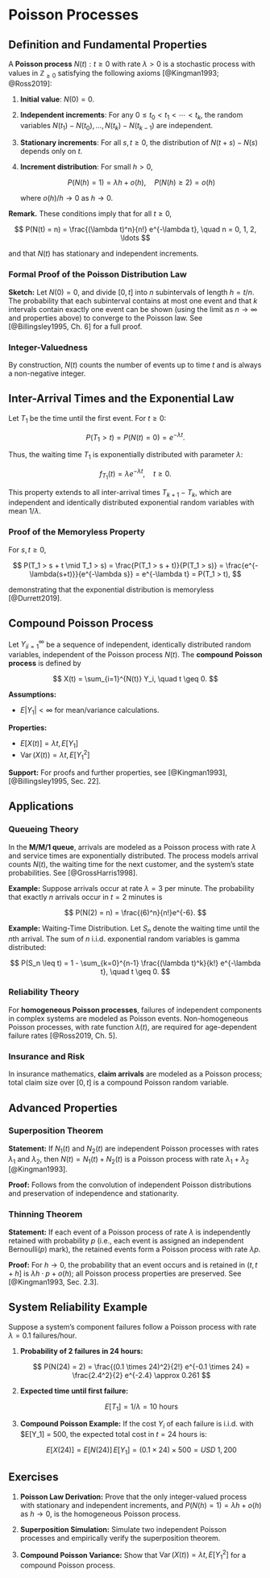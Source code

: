 # Poisson Processes

## Definition and Fundamental Properties

A **Poisson process** ${N(t): t \geq 0}$ with rate $\lambda > 0$ is a stochastic process with values in $\mathbb{Z}_{\geq 0}$ satisfying the following axioms [@Kingman1993; @Ross2019]:

1. **Initial value**: $N(0) = 0$.
2. **Independent increments**: For any $0 \leq t_0 < t_1 < \cdots < t_k$, the random variables $N(t_1) - N(t_0), \ldots, N(t_k) - N(t_{k-1})$ are independent.
3. **Stationary increments**: For all $s, t \geq 0$, the distribution of $N(t+s) - N(s)$ depends only on $t$.
4. **Increment distribution**: For small $h > 0$,

   $$
   P(N(h) = 1) = \lambda h + o(h), \quad P(N(h) \geq 2) = o(h)
   $$

   where $o(h)/h \to 0$ as $h \to 0$.

**Remark.** These conditions imply that for all $t \geq 0$,

$$
P(N(t) = n) = \frac{(\lambda t)^n}{n!} e^{-\lambda t}, \quad n = 0, 1, 2, \ldots
$$

and that $N(t)$ has stationary and independent increments.

### Formal Proof of the Poisson Distribution Law

**Sketch:**
Let $N(0) = 0$, and divide $[0, t]$ into $n$ subintervals of length $h = t/n$. The probability that each subinterval contains at most one event and that $k$ intervals contain exactly one event can be shown (using the limit as $n \to \infty$ and properties above) to converge to the Poisson law. See [@Billingsley1995, Ch. 6] for a full proof.

### Integer-Valuedness

By construction, $N(t)$ counts the number of events up to time $t$ and is always a non-negative integer.

## Inter-Arrival Times and the Exponential Law

Let $T_1$ be the time until the first event. For $t \geq 0$:

$$
P(T_1 > t) = P(N(t) = 0) = e^{-\lambda t}.
$$

Thus, the waiting time $T_1$ is exponentially distributed with parameter $\lambda$:

$$
f_{T_1}(t) = \lambda e^{-\lambda t}, \quad t \geq 0.
$$

This property extends to all inter-arrival times $T_{k+1} - T_k$, which are independent and identically distributed exponential random variables with mean $1/\lambda$.

### Proof of the Memoryless Property

For $s, t \geq 0$,

$$
P(T_1 > s + t \mid T_1 > s) = \frac{P(T_1 > s + t)}{P(T_1 > s)} = \frac{e^{-\lambda(s+t)}}{e^{-\lambda s}} = e^{-\lambda t} = P(T_1 > t),
$$

demonstrating that the exponential distribution is memoryless [@Durrett2019].

## Compound Poisson Process

Let ${Y_i}_{i=1}^\infty$ be a sequence of independent, identically distributed random variables, independent of the Poisson process ${N(t)}$. The **compound Poisson process** is defined by

$$
X(t) = \sum_{i=1}^{N(t)} Y_i, \quad t \geq 0.
$$

**Assumptions:**

* $E|Y_1| < \infty$ for mean/variance calculations.

**Properties:**

* $E[X(t)] = \lambda t, E[Y_1]$
* $\operatorname{Var}(X(t)) = \lambda t, E[Y_1^2]$

**Support:**
For proofs and further properties, see [@Kingman1993], [@Billingsley1995, Sec. 22].

## Applications

### Queueing Theory

In the **M/M/1 queue**, arrivals are modeled as a Poisson process with rate $\lambda$ and service times are exponentially distributed. The process models arrival counts $N(t)$, the waiting time for the next customer, and the system's state probabilities. See [@GrossHarris1998].

**Example:**
Suppose arrivals occur at rate $\lambda = 3$ per minute. The probability that exactly $n$ arrivals occur in $t = 2$ minutes is

$$
P(N(2) = n) = \frac{(6)^n}{n!}e^{-6}.
$$

**Example:** Waiting-Time Distribution. Let $S_n$ denote the waiting time until the $n$th arrival. The sum of $n$ i.i.d. exponential random variables is gamma distributed:

$$
P(S_n \leq t) = 1 - \sum_{k=0}^{n-1} \frac{(\lambda t)^k}{k!} e^{-\lambda t}, \quad t \geq 0.
$$

### Reliability Theory

For **homogeneous Poisson processes**, failures of independent components in complex systems are modeled as Poisson events. Non-homogeneous Poisson processes, with rate function $\lambda(t)$, are required for age-dependent failure rates [@Ross2019, Ch. 5].

### Insurance and Risk

In insurance mathematics, **claim arrivals** are modeled as a Poisson process; total claim size over $[0,t]$ is a compound Poisson random variable.

## Advanced Properties

### Superposition Theorem

**Statement:**
If $N_1(t)$ and $N_2(t)$ are independent Poisson processes with rates $\lambda_1$ and $\lambda_2$, then $N(t) = N_1(t) + N_2(t)$ is a Poisson process with rate $\lambda_1 + \lambda_2$ [@Kingman1993].

**Proof:**
Follows from the convolution of independent Poisson distributions and preservation of independence and stationarity.

### Thinning Theorem

**Statement:**
If each event of a Poisson process of rate $\lambda$ is independently retained with probability $p$ (i.e., each event is assigned an independent Bernoulli$(p)$ mark), the retained events form a Poisson process with rate $\lambda p$.

**Proof:**
For $h \to 0$, the probability that an event occurs and is retained in $(t, t+h]$ is $\lambda h \cdot p + o(h)$; all Poisson process properties are preserved. See [@Kingman1993, Sec. 2.3].

## System Reliability Example

Suppose a system's component failures follow a Poisson process with rate $\lambda = 0.1$ failures/hour.

1. **Probability of 2 failures in 24 hours:**

   $$
   P(N(24) = 2) = \frac{(0.1 \times 24)^2}{2!} e^{-0.1 \times 24} = \frac{2.4^2}{2} e^{-2.4} \approx 0.261
   $$

2. **Expected time until first failure:**

   $$
   E[T_1] = 1/\lambda = 10 \text{ hours}
   $$

3. **Compound Poisson Example:**
   If the cost $Y_i$ of each failure is i.i.d. with $E[Y_1] = $500$, the expected total cost in $t = 24$ hours is:

   $$
   E[X(24)] = E[N(24)] \, E[Y_1] = (0.1 \times 24) \times 500 = USD\ 1,200
   $$

## Exercises

1. **Poisson Law Derivation:**
   Prove that the only integer-valued process with stationary and independent increments, and $P(N(h) = 1) = \lambda h + o(h)$ as $h \to 0$, is the homogeneous Poisson process.

2. **Superposition Simulation:**
   Simulate two independent Poisson processes and empirically verify the superposition theorem.

3. **Compound Poisson Variance:**
   Show that $\operatorname{Var}(X(t)) = \lambda t, E[Y_1^2]$ for a compound Poisson process.
